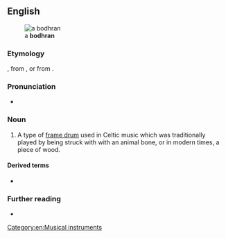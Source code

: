 {{also|bodhrán}}
==English==
[[Image:Bodhran.jpg|thumb|a '''bodhran''']]

===Etymology===
{{bor|en|ga|bodhrán}}, from {{m|ga|bodhar||deaf}}, or from {{der|en|sga|bodrán}}.

===Pronunciation===
* {{IPA|/ˈbɔːɹɑːn/|/ˈbaʊɹɑːn/|lang=en}}

===Noun===
{{en-noun}}

# A type of [[frame drum]] used in Celtic music which was traditionally played by being struck with with an animal bone, or in modern times, a piece of wood.

====Derived terms====
* {{l|en|bodhranist}}

===Further reading===
* {{pedialite}}

[[Category:en:Musical instruments]]